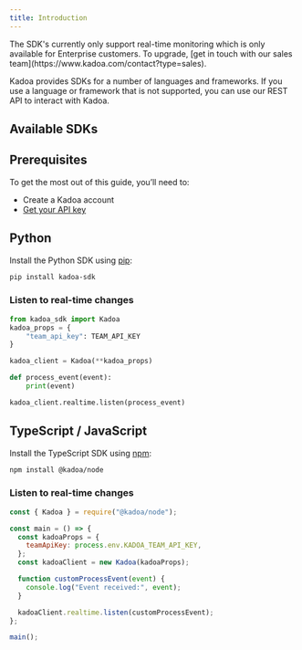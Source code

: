 ```yaml
---
title: Introduction
---
```


<Note>
  The SDK's currently only support real-time monitoring which is only available
  for Enterprise customers. To upgrade, [get in touch with our sales
  team](https://www.kadoa.com/contact?type=sales).
</Note>

Kadoa provides SDKs for a number of languages and frameworks. If you use a language or framework that is not supported, you can use our REST API to interact with Kadoa.

## Available SDKs

<CardGroup cols={2}>
  <Card title="Python" horizontal icon="python" href="#python">
  </Card>
  <Card title="TypeScript / JavaScript" horizontal icon="js" href="#typescript-javascript">
  </Card>

</CardGroup>

## Prerequisites

To get the most out of this guide, you’ll need to:

- Create a Kadoa account
- [Get your API key](/api-reference/introduction)

## Python

Install the Python SDK using [pip](https://pypi.org/project/kadoa-sdk/):

```bash
pip install kadoa-sdk
```

### Listen to real-time changes

```python
from kadoa_sdk import Kadoa
kadoa_props = {
    "team_api_key": TEAM_API_KEY
}

kadoa_client = Kadoa(**kadoa_props)

def process_event(event):
    print(event)

kadoa_client.realtime.listen(process_event)
```

## TypeScript / JavaScript

Install the TypeScript SDK using [npm](https://www.npmjs.com/package/@kadoa/node):

```bash
npm install @kadoa/node
```

### Listen to real-time changes

```javascript
const { Kadoa } = require("@kadoa/node");

const main = () => {
  const kadoaProps = {
    teamApiKey: process.env.KADOA_TEAM_API_KEY,
  };
  const kadoaClient = new Kadoa(kadoaProps);

  function customProcessEvent(event) {
    console.log("Event received:", event);
  }

  kadoaClient.realtime.listen(customProcessEvent);
};

main();
```
